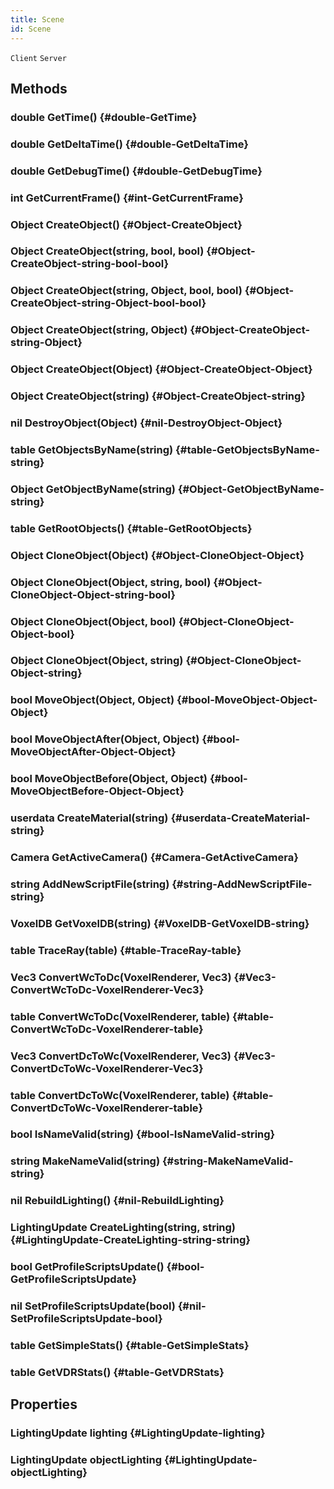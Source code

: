 ```yaml
---
title: Scene
id: Scene
---
```

`Client`
`Server`

## Methods

### double GetTime() {#double-GetTime}

### double GetDeltaTime() {#double-GetDeltaTime}

### double GetDebugTime() {#double-GetDebugTime}

### int GetCurrentFrame() {#int-GetCurrentFrame}

### Object CreateObject() {#Object-CreateObject}

### Object CreateObject(string, bool, bool) {#Object-CreateObject-string-bool-bool}

### Object CreateObject(string, Object, bool, bool) {#Object-CreateObject-string-Object-bool-bool}

### Object CreateObject(string, Object) {#Object-CreateObject-string-Object}

### Object CreateObject(Object) {#Object-CreateObject-Object}

### Object CreateObject(string) {#Object-CreateObject-string}

### nil DestroyObject(Object) {#nil-DestroyObject-Object}

### table GetObjectsByName(string) {#table-GetObjectsByName-string}

### Object GetObjectByName(string) {#Object-GetObjectByName-string}

### table GetRootObjects() {#table-GetRootObjects}

### Object CloneObject(Object) {#Object-CloneObject-Object}

### Object CloneObject(Object, string, bool) {#Object-CloneObject-Object-string-bool}

### Object CloneObject(Object, bool) {#Object-CloneObject-Object-bool}

### Object CloneObject(Object, string) {#Object-CloneObject-Object-string}

### bool MoveObject(Object, Object) {#bool-MoveObject-Object-Object}

### bool MoveObjectAfter(Object, Object) {#bool-MoveObjectAfter-Object-Object}

### bool MoveObjectBefore(Object, Object) {#bool-MoveObjectBefore-Object-Object}

### userdata CreateMaterial(string) {#userdata-CreateMaterial-string}

### Camera GetActiveCamera() {#Camera-GetActiveCamera}

### string AddNewScriptFile(string) {#string-AddNewScriptFile-string}

### VoxelDB GetVoxelDB(string) {#VoxelDB-GetVoxelDB-string}

### table TraceRay(table) {#table-TraceRay-table}

### Vec3 ConvertWcToDc(VoxelRenderer, Vec3) {#Vec3-ConvertWcToDc-VoxelRenderer-Vec3}

### table ConvertWcToDc(VoxelRenderer, table) {#table-ConvertWcToDc-VoxelRenderer-table}

### Vec3 ConvertDcToWc(VoxelRenderer, Vec3) {#Vec3-ConvertDcToWc-VoxelRenderer-Vec3}

### table ConvertDcToWc(VoxelRenderer, table) {#table-ConvertDcToWc-VoxelRenderer-table}

### bool IsNameValid(string) {#bool-IsNameValid-string}

### string MakeNameValid(string) {#string-MakeNameValid-string}

### nil RebuildLighting() {#nil-RebuildLighting}

### LightingUpdate CreateLighting(string, string) {#LightingUpdate-CreateLighting-string-string}

### bool GetProfileScriptsUpdate() {#bool-GetProfileScriptsUpdate}

### nil SetProfileScriptsUpdate(bool) {#nil-SetProfileScriptsUpdate-bool}

### table GetSimpleStats() {#table-GetSimpleStats}

### table GetVDRStats() {#table-GetVDRStats}

## Properties

### LightingUpdate lighting {#LightingUpdate-lighting}

### LightingUpdate objectLighting {#LightingUpdate-objectLighting}

